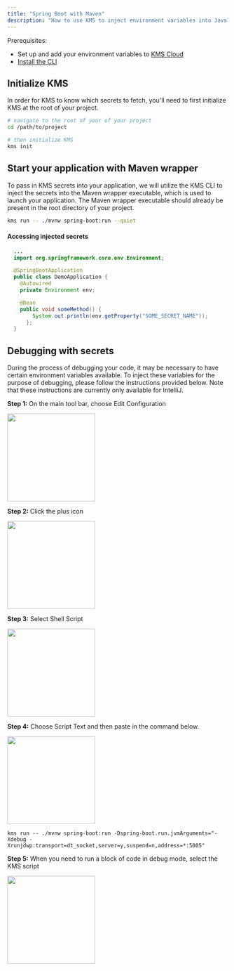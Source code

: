 ```yaml
---
title: "Spring Boot with Maven"
description: "How to use KMS to inject environment variables into Java Spring Boot"
---
```


Prerequisites:

- Set up and add your environment variables to [KMS Cloud](https://kms.lux.network)
- [Install the CLI](/cli/overview)

## Initialize KMS 
In order for KMS to know which secrets to fetch, you'll need to first initialize KMS at the root of your project. 

```bash
# navigate to the root of your of your project 
cd /path/to/project

# then initialize KMS
kms init
```


## Start your application with Maven wrapper
To pass in KMS secrets into your application, we will utilize the KMS CLI to inject the secrets into the Maven wrapper executable, which is used to launch your application. 
The Maven wrapper executable should already be present in the root directory of your project.

```bash 
kms run -- ./mvnw spring-boot:run --quiet
```

#### Accessing injected secrets 
```java example.java
  ...
  import org.springframework.core.env.Environment;

  @SpringBootApplication
  public class DemoApplication {
    @Autowired
    private Environment env;

    @Bean
    public void someMethod() {
        System.out.println(env.getProperty("SOME_SECRET_NAME"));
      };
  }
```


## Debugging with secrets 
During the process of debugging your code, it may be necessary to have certain environment variables available. To inject these variables for the purpose of debugging, please follow the instructions provided below.
Note that these instructions are currently only available for IntelliJ.

**Step 1:** On the main tool bar, choose Edit Configuration

<img height="200" src="../../images/spring-maven-debug-1.png" />

**Step 2:** Click the plus icon

<img height="200" src="../../images/spring-maven-debug-2.png" />

**Step 3:** Select Shell Script

<img height="200" src="../../images/spring-maven-debug-3.png" />

**Step 4:** Choose Script Text and then paste in the command below.

<img height="200" src="../../images/spring-maven-debug-4.png" />

```
kms run -- ./mvnw spring-boot:run -Dspring-boot.run.jvmArguments="-Xdebug -Xrunjdwp:transport=dt_socket,server=y,suspend=n,address=*:5005"
```

**Step 5:** When you need to run a block of code in debug mode, select the KMS script

<img height="200" src="../../images/spring-maven-debug-5.png" />





